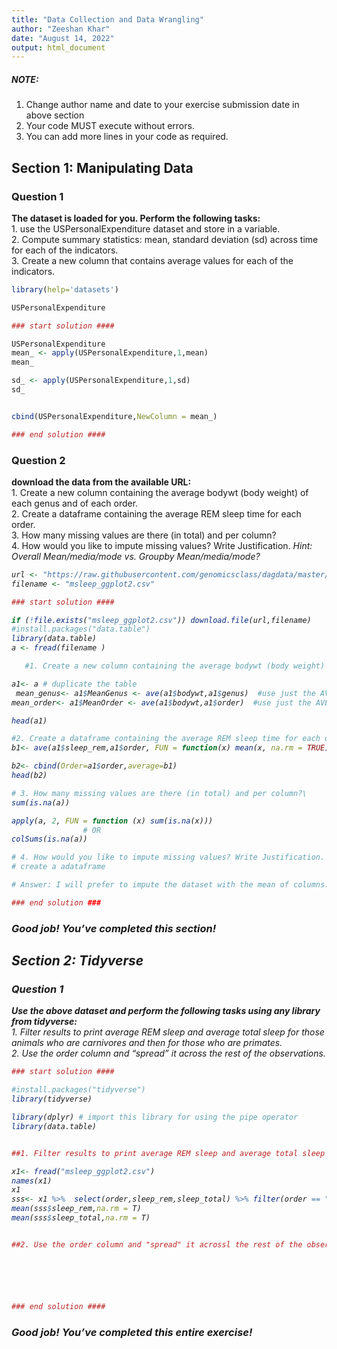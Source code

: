 ---
title: "Data Collection and Data Wrangling"
author: "Zeeshan Khar"
date: "August 14, 2022"
output: html_document
---

##### NOTE:

1.  Change author name and date to your exercise submission date in above section
2.  Your code MUST execute without errors.
3.  You can add more lines in your code as required.

## Section 1: Manipulating Data

### Question 1

**The dataset is loaded for you. Perform the following tasks:**\
1. use the USPersonalExpenditure dataset and store in a variable.\
2. Compute summary statistics: mean, standard deviation (sd) across time for each of the indicators.\
3. Create a new column that contains average values for each of the indicators.

```{r }
library(help='datasets')
```

```{r }
USPersonalExpenditure
```

```{r }
### start solution ####
```

```{r }
USPersonalExpenditure
mean_ <- apply(USPersonalExpenditure,1,mean)
mean_


```

```{r }
sd_ <- apply(USPersonalExpenditure,1,sd)
sd_



```

```{r }
cbind(USPersonalExpenditure,NewColumn = mean_)

```

```{r }
### end solution ####
```

### Question 2

**download the data from the available URL:**\
1. Create a new column containing the average bodywt (body weight) of each genus and of each order.\
2. Create a dataframe containing the average REM sleep time for each order.\
3. How many missing values are there (in total) and per column?\
4. How would you like to impute missing values? Write Justification. <i> Hint: Overall Mean/media/mode vs. Groupby Mean/media/mode?

```{r }
url <- "https://raw.githubusercontent.com/genomicsclass/dagdata/master/inst/extdata/msleep_ggplot2.csv"
filename <- "msleep_ggplot2.csv"


```

```{r }
### start solution ####
```

```{r }
if (!file.exists("msleep_ggplot2.csv")) download.file(url,filename)
#install.packages("data.table")
library(data.table)
a <- fread(filename )

   #1. Create a new column containing the average bodywt (body weight) of each genus and of each order.

a1<- a # duplicate the table
 mean_genus<- a1$MeanGenus <- ave(a1$bodywt,a1$genus)  #use just the AVE function 
mean_order<- a1$MeanOrder <- ave(a1$bodywt,a1$order)  #use just the AVE function 

head(a1)


```

```{r }

#2. Create a dataframe containing the average REM sleep time for each order.
b1<- ave(a1$sleep_rem,a1$order, FUN = function(x) mean(x, na.rm = TRUE) )

b2<- cbind(Order=a1$order,average=b1)
head(b2)

```

```{r }
# 3. How many missing values are there (in total) and per column?\
sum(is.na(a))

apply(a, 2, FUN = function (x) sum(is.na(x)))
                # OR
colSums(is.na(a))

```
```{r }
# 4. How would you like to impute missing values? Write Justification. <i> Hint: Overall Mean/media/mode vs. Groupby Mean/media/mode?    
# create a adataframe

# Answer: I will prefer to impute the dataset with the mean of columns. >>>Imputing the missing valued means to replace the NA values of data-set or data frame or columns with mean, median, mode, min or max. And imputing the Na depends upon the nature of data of column. e.g In most data sets, there might be missing values either because it wasn’t entered or due to some error. Replacing these missing values with another value is known as Data Imputation. There are several ways of imputation. Common ones include replacing with average, minimum, or maximum value in that column/feature. Different data-sets and features will require one type of imputation method. For example, considering a data-set of sales performance of a company, if the feature loss has missing values then it would be more logical to replace a minimum value.
```

```{r }
### end solution ###
```

### Good job! You've completed this section!

## Section 2: Tidyverse

### Question 1

**Use the above dataset and perform the following tasks using any library from tidyverse:**\
1. Filter results to print average REM sleep and average total sleep for those animals who are carnivores and then for those who are primates.\
2. Use the order column and "spread" it across the rest of the observations.

```{r }
### start solution ####
```

```{r }
#install.packages("tidyverse")
library(tidyverse)

```

```{r }
library(dplyr) # import this library for using the pipe operator
library(data.table)


##1. Filter results to print average REM sleep and average total sleep for those animals who are carnivores and then for those who are primates.\

x1<- fread("msleep_ggplot2.csv")
names(x1)
x1
sss<- x1 %>%  select(order,sleep_rem,sleep_total) %>% filter(order == "Carnivora")
mean(sss$sleep_rem,na.rm = T)
mean(sss$sleep_total,na.rm = T)


##2. Use the order column and "spread" it acrossl the rest of the observations.




```

```{r }

```

```{r }

```

```{r }

```

```{r }
### end solution ####
```

### Good job! You've completed this entire exercise!
